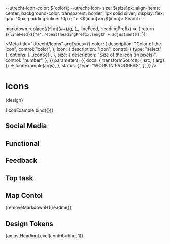 <!-- @license CC0-1.0 -->


  --utrecht-icon-color: ${color};
  --utrecht-icon-size: ${size}px;
  align-items: center;
  background-color: transparent;
  border: 1px solid silver;
  display: flex;
  gap: 10px;
  padding-inline: 10px;
">
  <${icon}></${icon}>
  Search
</button>`;


<!--
 * Convert `# First heading` to `## First heading` with an adjustment of +1
 * Convert `## Another heading` to `# Another heading` with an adjustment of -1
 * Since no Markdown parsing, this function can have unintended side effects
 * such as adjusting headings inside Markdown code blocks.
-->

  markdown.replace(/(^|\n)(#+)/g, (_, lineFeed, headingPrefix) => {
    return `${lineFeed}${"#".repeat(headingPrefix.length + adjustment)}`;
  });

<Meta
  title="Utrecht/Icons"
  argTypes={{
    color: {
      description: "Color of the icon",
      control: "color",
    },
    icon: {
      description: "Icon",
      control: { type: "select" },
      options: [...iconSet],
    },
    size: {
      description: "Size of the icon (in pixels)",
      control: "number",
    },
  }}
  parameters={{
    docs: {
      transformSource: (_src, { args }) => IconExample(args),
    },
    status: {
      type: "WORK IN PROGRESS",
    },
  }}
/>

# Icons

<Description>{design}</Description>

<Canvas>
  <Story
    name="Icons"
    args={{
      color: "#888888",
      icon: "utrecht-icon-instagram",
      size: 32,
    }}
    parameters={{
      // This is an interactive example where styling is unimportant, ignore this test
      percy: false,
    }}
  >
    {IconExample.bind({})}
  </Story>
</Canvas>

<ArgsTable story="Icons" />

## Social Media

<IconGallery>
  <IconItem name="Facebook">
    <utrecht-icon-facebook></utrecht-icon-facebook>
  </IconItem>
  <IconItem name="Instagram">
    <utrecht-icon-instagram></utrecht-icon-instagram>
  </IconItem>
  <IconItem name="Twitter">
    <utrecht-icon-twitter></utrecht-icon-twitter>
  </IconItem>
  <IconItem name="Linkedin">
    <utrecht-icon-linkedin></utrecht-icon-linkedin>
  </IconItem>
  <IconItem name="WhatsApp">
    <utrecht-icon-whatsapp></utrecht-icon-whatsapp>
  </IconItem>
</IconGallery>

## Functional

<IconGallery>
  <IconItem name="Arrow">
    <utrecht-icon-arrow></utrecht-icon-arrow>
  </IconItem>
  <IconItem name="Checkmark">
    <utrecht-icon-checkmark></utrecht-icon-checkmark>
  </IconItem>
  <IconItem name="Cross">
    <utrecht-icon-cross></utrecht-icon-cross>
  </IconItem>
  <IconItem name="Loupe">
    <utrecht-icon-loupe></utrecht-icon-loupe>
  </IconItem>
</IconGallery>

## Feedback

<IconGallery>
  <IconItem name="warning">
    <utrecht-icon-warning></utrecht-icon-warning>
  </IconItem>
  <IconItem name="error">
    <utrecht-icon-error></utrecht-icon-error>
  </IconItem>
  <IconItem name="information">
    <utrecht-icon-information></utrecht-icon-information>
  </IconItem>
</IconGallery>

## Top task

<IconGallery>
  <IconItem name="Rijbewijs">
    <utrecht-icon-rijbewijs></utrecht-icon-rijbewijs>
  </IconItem>
  <IconItem name="Paspoort">
    <utrecht-icon-paspoort></utrecht-icon-paspoort>
  </IconItem>
  <IconItem name="Melding">
    <utrecht-icon-melding></utrecht-icon-melding>
  </IconItem>
  <IconItem name="Verhuizen">
    <utrecht-icon-verhuizen></utrecht-icon-verhuizen>
  </IconItem>
  <IconItem name="Afval">
    <utrecht-icon-afval></utrecht-icon-afval>
  </IconItem>
  <IconItem name="Toeslag">
    <utrecht-icon-toeslag></utrecht-icon-toeslag>
  </IconItem>
  <IconItem name="Trouwen">
    <utrecht-icon-trouwen></utrecht-icon-trouwen>
  </IconItem>
</IconGallery>

## Map Contol

<IconGallery>
  <IconItem name="Filter">
    <utrecht-icon-filter></utrecht-icon-filter>
  </IconItem>
  <IconItem name="List">
    <utrecht-icon-list></utrecht-icon-list>
  </IconItem>
  <IconItem name="Zoomin">
    <utrecht-icon-zoomin></utrecht-icon-zoomin>
  </IconItem>
  <IconItem name="Zoomout">
    <utrecht-icon-zoomout></utrecht-icon-zoomout>
  </IconItem>
</IconGallery>

<Description>{removeMarkdownH1(readme)}</Description>

## Design Tokens

<ComponentTokensSection tokens={tokens} definition={tokensDefinition} component="utrecht-icon"></ComponentTokensSection>

<Description>{adjustHeadingLevel(contributing, 1)}</Description>
